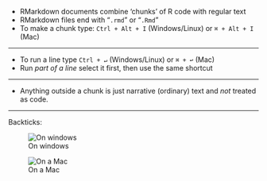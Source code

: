 
- RMarkdown documents combine 'chunks' of R code with regular text
- RMarkdown files end with "`.rmd`" or "`.Rmd`"
- To make a chunk type: `Ctrl + Alt + I` (Windows/Linux) or `⌘ + Alt + I` (Mac)

---

- To run a line type `Ctrl + ↵` (Windows/Linux) or `⌘ + ↩` (Mac)
- Run *part of a line* select it first, then use the same shortcut

---

- Anything outside a chunk is just narrative (ordinary) text and *not* treated as code.


---

Backticks:

![On windows](images/backtick-windows-uk.png)

![On a Mac](images/backtick-mac-uk.png)
